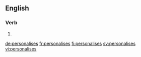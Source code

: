 ==English==

===Verb===
{{head|en}}

# {{en-third-person singular of|personalise}}

[[de:personalises]]
[[fr:personalises]]
[[fi:personalises]]
[[sv:personalises]]
[[vi:personalises]]